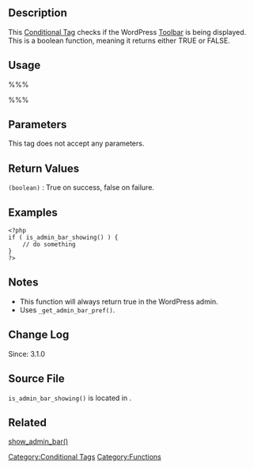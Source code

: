 {{Languages|
{{en|Function Reference/is_admin_bar_showing}}
{{ja|関数リファレンス/is_admin_bar_showing}}
}}

==Description==
This [[Conditional Tags|Conditional Tag]] checks if the WordPress [[Administration_Screens#Toolbar|Toolbar]] is being displayed. This is a boolean function, meaning it returns either TRUE or FALSE.

==Usage==
%%%<?php is_admin_bar_showing(); ?>%%%

==Parameters==
This tag does not accept any parameters. 

==Return Values==
; <tt>(boolean)</tt> : True on success, false on failure.

==Examples==

<pre>
<?php
if ( is_admin_bar_showing() ) {
    // do something
}
?>
</pre>

==Notes==
* This function will always return true in the WordPress admin.
* Uses <tt>_get_admin_bar_pref()</tt>.

==Change Log==
Since: 3.1.0

==Source File==
<tt>is_admin_bar_showing()</tt> is located in {{Trac|wp-includes/admin-bar.php}}.

==Related==

[[Function_Reference/show_admin_bar|show_admin_bar()]]

{{Conditional Tags}}

{{Tag Footer}}

[[Category:Conditional Tags]]
[[Category:Functions]]